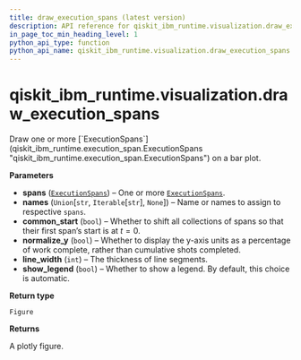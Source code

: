 ```yaml
---
title: draw_execution_spans (latest version)
description: API reference for qiskit_ibm_runtime.visualization.draw_execution_spans in the latest version of qiskit-ibm-runtime
in_page_toc_min_heading_level: 1
python_api_type: function
python_api_name: qiskit_ibm_runtime.visualization.draw_execution_spans
---
```


<span id="qiskit-ibm-runtime-visualization-draw-execution-spans" />

# qiskit\_ibm\_runtime.visualization.draw\_execution\_spans

<Function id="qiskit_ibm_runtime.visualization.draw_execution_spans" isDedicatedPage={true} github="https://github.com/Qiskit/qiskit-ibm-runtime/tree/stable/0.33/qiskit_ibm_runtime/visualization/draw_execution_spans.py#L51-L155" signature="draw_execution_spans(*spans, names=None, common_start=False, normalize_y=False, line_width=4, show_legend=None)">
  Draw one or more [`ExecutionSpans`](qiskit_ibm_runtime.execution_span.ExecutionSpans "qiskit_ibm_runtime.execution_span.ExecutionSpans") on a bar plot.

  **Parameters**

  *   **spans** ([`ExecutionSpans`](qiskit_ibm_runtime.execution_span.ExecutionSpans "qiskit_ibm_runtime.execution_span.execution_spans.ExecutionSpans")) – One or more [`ExecutionSpans`](qiskit_ibm_runtime.execution_span.ExecutionSpans "qiskit_ibm_runtime.execution_span.ExecutionSpans").
  *   **names** (`Union`\[`str`, `Iterable`\[`str`], `None`]) – Name or names to assign to respective `spans`.
  *   **common\_start** (`bool`) – Whether to shift all collections of spans so that their first span’s start is at $t=0$.
  *   **normalize\_y** (`bool`) – Whether to display the y-axis units as a percentage of work complete, rather than cumulative shots completed.
  *   **line\_width** (`int`) – The thickness of line segments.
  *   **show\_legend** (`bool`) – Whether to show a legend. By default, this choice is automatic.

  **Return type**

  `Figure`

  **Returns**

  A plotly figure.
</Function>


